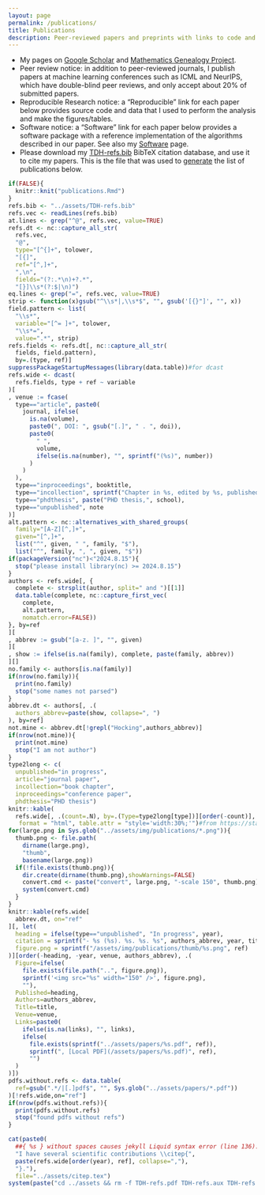 ```yaml
---
layout: page
permalink: /publications/
title: Publications
description: Peer-reviewed papers and preprints with links to code and data
---
```


- My pages on
  [Google Scholar](https://scholar.google.ca/citations?user=c83d8tgAAAAJ)
  and
  [Mathematics Genealogy Project](https://www.genealogy.math.ndsu.nodak.edu/id.php?id=224469).
- Peer review notice: in addition to peer-reviewed journals, I publish
  papers at machine learning conferences such as ICML and NeurIPS, which
  have double-blind peer reviews, and only accept about 20% of
  submitted papers.
- Reproducible Research notice: a "Reproducible" link for each paper below
  provides source code and data that I used to perform the analysis and make
  the figures/tables.
- Software notice: a "Software" link for each paper below provides a software
  package with a reference implementation of the algorithms described
  in our paper. See also my [Software](https://tdhock.github.io/software/) page.
- Please download my [TDH-refs.bib](/assets/TDH-refs.bib) BibTeX
  citation database, and use it to cite my papers. This is the file
  that was used to
  [generate](https://tdhock.github.io/blog/2024/auto-pubs-page/) the
  list of publications below.

```r
if(FALSE){
  knitr::knit("publications.Rmd")
}
refs.bib <- "../assets/TDH-refs.bib"
refs.vec <- readLines(refs.bib)
at.lines <- grep("^@", refs.vec, value=TRUE)
refs.dt <- nc::capture_all_str(
  refs.vec,
  "@",
  type="[^{]+", tolower,
  "[{]",
  ref="[^,]+",
  ",\n",
  fields="(?:.*\n)+?.*",
  "[}]\\s*(?:$|\n)")
eq.lines <- grep("=", refs.vec, value=TRUE)
strip <- function(x)gsub("^\\s*|,\\s*$", "", gsub('[{}"]', "", x))
field.pattern <- list(
  "\\s*",
  variable="[^= ]+", tolower,
  "\\s*=",
  value=".*", strip)  
refs.fields <- refs.dt[, nc::capture_all_str(
  fields, field.pattern),
  by=.(type, ref)]
suppressPackageStartupMessages(library(data.table))#for dcast
refs.wide <- dcast(
  refs.fields, type + ref ~ variable
)[
, venue := fcase(
  type=="article", paste0(
    journal, ifelse(
      is.na(volume),
      paste0(", DOI: ", gsub("[.]", " . ", doi)),
      paste0(
        " ",
        volume,
        ifelse(is.na(number), "", sprintf("(%s)", number))
      )
    )
  ),
  type=="inproceedings", booktitle,
  type=="incollection", sprintf("Chapter in %s, edited by %s, published by %s", booktitle, editor, publisher),
  type=="phdthesis", paste("PHD thesis,", school),
  type=="unpublished", note
)]
alt.pattern <- nc::alternatives_with_shared_groups(
  family="[A-Z][^,]+",
  given="[^,]+",
  list("^", given, " ", family, "$"),
  list("^", family, ", ", given, "$"))
if(packageVersion("nc")<"2024.8.15"){
  stop("please install library(nc) >= 2024.8.15")
}
authors <- refs.wide[, {
  complete <- strsplit(author, split=" and ")[[1]]
  data.table(complete, nc::capture_first_vec(
    complete,
    alt.pattern,
    nomatch.error=FALSE))
}, by=ref
][
, abbrev := gsub("[a-z. ]", "", given)
][
, show := ifelse(is.na(family), complete, paste(family, abbrev))
][]
no.family <- authors[is.na(family)]
if(nrow(no.family)){
  print(no.family)
  stop("some names not parsed")
}
abbrev.dt <- authors[, .(
  authors_abbrev=paste(show, collapse=", ")
), by=ref]
not.mine <- abbrev.dt[!grepl("Hocking",authors_abbrev)]
if(nrow(not.mine)){
  print(not.mine)
  stop("I am not author")
}
type2long <- c(
  unpublished="in progress",
  article="journal paper",
  incollection="book chapter",
  inproceedings="conference paper",
  phdthesis="PHD thesis")
knitr::kable(
  refs.wide[, .(count=.N), by=.(Type=type2long[type])][order(-count)],
   format = "html", table.attr = "style='width:30%;'")#from https://stackoverflow.com/questions/41900335/adjusting-width-of-tables-made-with-kable-in-rmarkdown-documents
for(large.png in Sys.glob("../assets/img/publications/*.png")){
  thumb.png <- file.path(
    dirname(large.png),
    "thumb",
    basename(large.png))
  if(!file.exists(thumb.png)){
    dir.create(dirname(thumb.png),showWarnings=FALSE)
    convert.cmd <- paste("convert", large.png, "-scale 150", thumb.png)
    system(convert.cmd)
  }
}
knitr::kable(refs.wide[
  abbrev.dt, on="ref"
][, let(
  heading = ifelse(type=="unpublished", "In progress", year),
  citation = sprintf("- %s (%s). %s. %s. %s", authors_abbrev, year, title, venue, links),
  figure.png = sprintf("/assets/img/publications/thumb/%s.png", ref)
)][order(-heading, -year, venue, authors_abbrev), .(
  Figure=ifelse(
    file.exists(file.path("..", figure.png)),
    sprintf('<img src="%s" width="150" />', figure.png),
    ""),
  Published=heading,
  Authors=authors_abbrev,
  Title=title,
  Venue=venue,
  Links=paste0(
    ifelse(is.na(links), "", links),
    ifelse(
      file.exists(sprintf("../assets/papers/%s.pdf", ref)),
      sprintf(", [Local PDF](/assets/papers/%s.pdf)", ref),
      "")
  )
)])
pdfs.without.refs <- data.table(
  ref=gsub(".*/|[.]pdf$", "", Sys.glob("../assets/papers/*.pdf"))
)[!refs.wide,on="ref"]
if(nrow(pdfs.without.refs)){
  print(pdfs.without.refs)
  stop("found pdfs without refs")
}
```

```r
cat(paste0(
  ##{ %s } without spaces causes jekyll Liquid syntax error (line 136): Tag '{ %' was not properly terminated with regexp: /\%\}/ in _pages/publications.Rmd and with spaces causes latex/bibtex to error, so we use paste0 instead of sprintf.
  "I have several scientific contributions \\citep{",
  paste(refs.wide[order(year), ref], collapse=","),
  "}."),
  file="../assets/citep.tex")
system(paste("cd ../assets && rm -f TDH-refs.pdf TDH-refs.aux TDH-refs.bbl && pdflatex TDH-refs && bibtex TDH-refs && pdflatex TDH-refs && pdflatex TDH-refs && evince TDH-refs.pdf &"))
```
